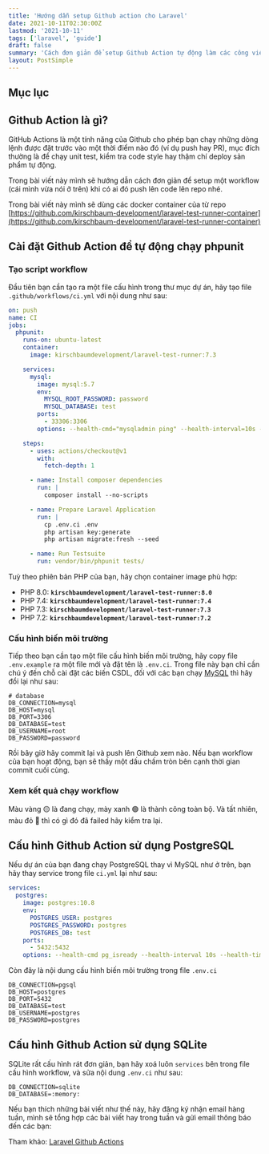 ```yaml
---
title: 'Hướng dẫn setup Github action cho Laravel'
date: 2021-10-11T02:30:00Z
lastmod: '2021-10-11'
tags: ['laravel', 'guide']
draft: false
summary: 'Cách đơn giản để setup Github Action tự động làm các công việc  chạy unit test, kiểm tra code style hay thậm chí deploy sản phẩm tự động khi bạn push code lên Github.'
layout: PostSimple
---
```


## Mục lục

<TOCInline toc={props.toc} exclude="Mục lục" toHeading={3} />

## Github Action là gì?

GitHub Actions là một tính năng của Github cho phép bạn chạy những dòng lệnh được đặt trước vào một thời điểm nào đó (ví dụ push hay PR), mục đích thường là để chạy unit test, kiểm tra code style hay thậm chí deploy sản phẩm tự động.

Trong bài viết này mình sẽ hướng dẫn cách đơn giản để setup một workflow (cái mình vừa nói ở trên) khi có ai đó push lên code lên repo nhé.

Trong bài viết này mình sẽ dùng các docker container của từ repo [https://github.com/kirschbaum-development/laravel-test-runner-container](https://github.com/kirschbaum-development/laravel-test-runner-container)

## Cài đặt Github Action để tự động chạy phpunit

### Tạo script workflow

Đầu tiên bạn cần tạo ra một file cấu hình trong thư mục dự án, hãy tạo file `.github/workflows/ci.yml` với nội dung như sau:

```yaml {7,9-17} showLineNumbers
on: push
name: CI
jobs:
  phpunit:
    runs-on: ubuntu-latest
    container:
      image: kirschbaumdevelopment/laravel-test-runner:7.3

    services:
      mysql:
        image: mysql:5.7
        env:
          MYSQL_ROOT_PASSWORD: password
          MYSQL_DATABASE: test
        ports:
          - 33306:3306
        options: --health-cmd="mysqladmin ping" --health-interval=10s --health-timeout=5s --health-retries=3

    steps:
      - uses: actions/checkout@v1
        with:
          fetch-depth: 1

      - name: Install composer dependencies
        run: |
          composer install --no-scripts

      - name: Prepare Laravel Application
        run: |
          cp .env.ci .env
          php artisan key:generate
          php artisan migrate:fresh --seed

      - name: Run Testsuite
        run: vendor/bin/phpunit tests/
```

Tuỳ theo phiên bản PHP của bạn, hãy chọn container image phù hợp:

- PHP 8.0: **`kirschbaumdevelopment/laravel-test-runner:8.0`**
- PHP 7.4: **`kirschbaumdevelopment/laravel-test-runner:7.4`**
- PHP 7.3: **`kirschbaumdevelopment/laravel-test-runner:7.3`**
- PHP 7.2: **`kirschbaumdevelopment/laravel-test-runner:7.2`**

### Cấu hình biến môi trường

Tiếp theo bạn cần tạo một file cấu hình biến môi trường, hãy copy file `.env.example` ra một file mới và đặt tên là `.env.ci`. Trong file này bạn chỉ cần chú ý đến chỗ cài đặt các biến CSDL, đối với các bạn chạy [MySQL](/blog/connect-laravel-with-mysql) thì hãy đổi lại như sau:

```{} showLineNumbers
# database
DB_CONNECTION=mysql
DB_HOST=mysql
DB_PORT=3306
DB_DATABASE=test
DB_USERNAME=root
DB_PASSWORD=password
```

Rồi bây giờ hãy commit lại và push lên Github xem nào. Nếu bạn workflow của bạn hoạt động, bạn sẽ thấy một dấu chấm tròn bên cạnh thời gian commit cuối cùng.

### Xem kết quả chạy workflow

Màu vàng 🟡 là đang chạy, mày xanh 🟢 là thành công toàn bộ. Và tất nhiên, màu đỏ 🔴 thì có gì đó đã failed hãy kiểm tra lại.

<S3Image src="/posts/setup-github-action-for-unittest/1.png" />

## Cấu hình Github Action sử dụng PostgreSQL

Nếu dự án của bạn đang chạy PostgreSQL thay vì MySQL như ở trên, bạn hãy thay service trong file `ci.yml` lại như sau:

```yaml showLineNumbers
services:
  postgres:
    image: postgres:10.8
    env:
      POSTGRES_USER: postgres
      POSTGRES_PASSWORD: postgres
      POSTGRES_DB: test
    ports:
      - 5432:5432
    options: --health-cmd pg_isready --health-interval 10s --health-timeout 5s --health-retries 5
```

Còn đây là nội dung cấu hình biến môi trường trong file `.env.ci`

```{} showLineNumbers
DB_CONNECTION=pgsql
DB_HOST=postgres
DB_PORT=5432
DB_DATABASE=test
DB_USERNAME=postgres
DB_PASSWORD=postgres
```

## Cấu hình Github Action sử dụng SQLite

SQLite rất cấu hình rát đơn giản, bạn hãy xoá luôn `services` bên trong file cấu hình workflow, và sửa nội dung `.env.ci` như sau:

```{} showLineNumbers
DB_CONNECTION=sqlite
DB_DATABASE=:memory:
```

Nếu bạn thích những bài viết như thế này, hãy đăng ký nhận email hàng tuần, mình sẽ tổng hợp các bài viết hay trong tuần và gửi email thông báo đến các bạn:

<BlogNewsletterForm title="Đăng ký nhận thông báo" />

Tham khảo: [Laravel Github Actions](https://laravel-news.com/laravel-github-actions)
